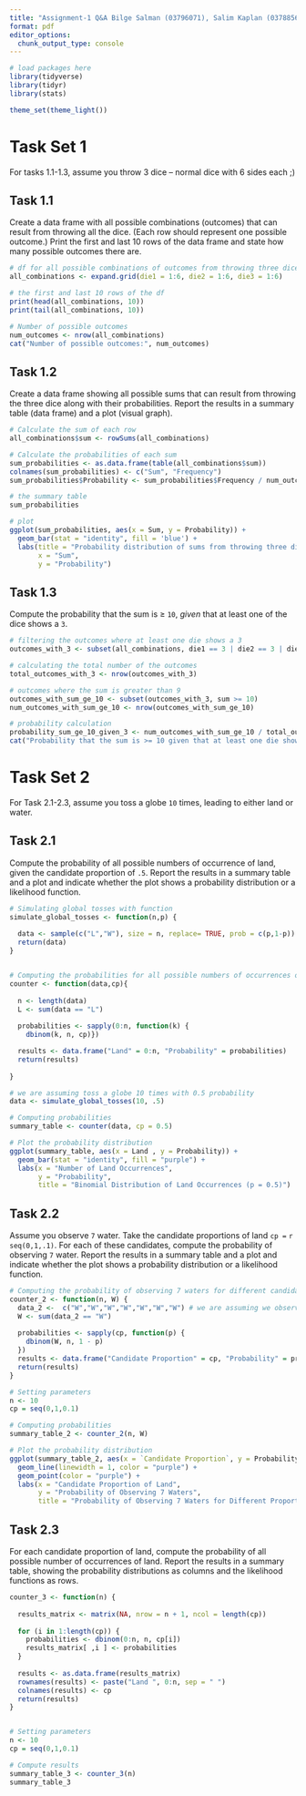 ```yaml
---
title: "Assignment-1 Q&A Bilge Salman (03796071), Salim Kaplan (0378856)"
format: pdf
editor_options: 
  chunk_output_type: console
---
```


```r
# load packages here
library(tidyverse)
library(tidyr)
library(stats)

theme_set(theme_light())
```

# Task Set 1

For tasks 1.1-1.3, assume you throw 3 dice -- normal dice with 6 sides each ;)

## Task 1.1

Create a data frame with all possible combinations (outcomes) that can result from throwing all the dice. (Each row should represent one possible outcome.) Print the first and last 10 rows of the data frame and state how many possible outcomes there are.

```r
# df for all possible combinations of outcomes from throwing three dice
all_combinations <- expand.grid(die1 = 1:6, die2 = 1:6, die3 = 1:6)

# the first and last 10 rows of the df
print(head(all_combinations, 10))
print(tail(all_combinations, 10))

# Number of possible outcomes
num_outcomes <- nrow(all_combinations)
cat("Number of possible outcomes:", num_outcomes)
```

## Task 1.2

Create a data frame showing all possible sums that can result from throwing the three dice along with their probabilities. Report the results in a summary table (data frame) and a plot (visual graph).

```r
# Calculate the sum of each row
all_combinations$sum <- rowSums(all_combinations)

# Calculate the probabilities of each sum
sum_probabilities <- as.data.frame(table(all_combinations$sum))
colnames(sum_probabilities) <- c("Sum", "Frequency")
sum_probabilities$Probability <- sum_probabilities$Frequency / num_outcomes

# the summary table
sum_probabilities

# plot
ggplot(sum_probabilities, aes(x = Sum, y = Probability)) +
  geom_bar(stat = "identity", fill = 'blue') +
  labs(title = "Probability distribution of sums from throwing three dice",
       x = "Sum",
       y = "Probability")
```

## Task 1.3

Compute the probability that the sum is $\geq$ `10`, *given* that at least one of the dice shows a `3`.

```r
# filtering the outcomes where at least one die shows a 3
outcomes_with_3 <- subset(all_combinations, die1 == 3 | die2 == 3 | die3 == 3)

# calculating the total number of the outcomes
total_outcomes_with_3 <- nrow(outcomes_with_3)

# outcomes where the sum is greater than 9
outcomes_with_sum_ge_10 <- subset(outcomes_with_3, sum >= 10)
num_outcomes_with_sum_ge_10 <- nrow(outcomes_with_sum_ge_10)

# probability calculation
probability_sum_ge_10_given_3 <- num_outcomes_with_sum_ge_10 / total_outcomes_with_3
cat("Probability that the sum is >= 10 given that at least one die shows a 3 is:", round(probability_sum_ge_10_given_3, 2))
```

\newpage

# Task Set 2

For Task 2.1-2.3, assume you toss a globe `10` times, leading to either land or water.

## Task 2.1

Compute the probability of all possible numbers of occurrence of land, given the candidate proportion of `.5`. Report the results in a summary table and a plot and indicate whether the plot shows a probability distribution or a likelihood function.

```r
# Simulating global tosses with function
simulate_global_tosses <- function(n,p) {
  
  data <- sample(c("L","W"), size = n, replace= TRUE, prob = c(p,1-p))
  return(data)
}


# Computing the probabilities for all possible numbers of occurrences of land
counter <- function(data,cp){
  
  n <- length(data)
  L <- sum(data == "L")
  
  probabilities <- sapply(0:n, function(k) {
    dbinom(k, n, cp)})

  results <- data.frame("Land" = 0:n, "Probability" = probabilities)
  return(results)
  
}

# we are assuming toss a globe 10 times with 0.5 probability
data <- simulate_global_tosses(10, .5)

# Computing probabilities
summary_table <- counter(data, cp = 0.5)

# Plot the probability distribution
ggplot(summary_table, aes(x = Land , y = Probability)) + 
  geom_bar(stat = "identity", fill = "purple") + 
  labs(x = "Number of Land Occurrences", 
       y = "Probability",
       title = "Binomial Distribution of Land Occurrences (p = 0.5)")
```

## Task 2.2

Assume you observe `7` water. Take the candidate proportions of land `cp =` `r seq(0,1,.1)`. For each of these candidates, compute the probability of observing `7` water. Report the results in a summary table and a plot and indicate whether the plot shows a probability distribution or a likelihood function.

```r
# Computing the probability of observing 7 waters for different candidate proportions of land
counter_2 <- function(n, W) {
  data_2 <-  c("W","W","W","W","W","W","W") # we are assuming we observed 7 water
  W <- sum(data_2 == "W")
  
  probabilities <- sapply(cp, function(p) {
    dbinom(W, n, 1 - p) 
  })
  results <- data.frame("Candidate Proportion" = cp, "Probability" = probabilities, check.names = F)
  return(results)
}

# Setting parameters
n <- 10
cp = seq(0,1,0.1)

# Computing probabilities
summary_table_2 <- counter_2(n, W)

# Plot the probability distribution
ggplot(summary_table_2, aes(x = `Candidate Proportion`, y = Probability)) + 
  geom_line(linewidth = 1, color = "purple") + 
  geom_point(color = "purple") +
  labs(x = "Candidate Proportion of Land", 
       y = "Probability of Observing 7 Waters",
       title = "Probability of Observing 7 Waters for Different Proportions of Land")
```

## Task 2.3

For each candidate proportion of land, compute the probability of all possible number of occurrences of land. Report the results in a summary table, showing the probability distributions as columns and the likelihood functions as rows.

```r
counter_3 <- function(n) {
  
  results_matrix <- matrix(NA, nrow = n + 1, ncol = length(cp))
  
  for (i in 1:length(cp)) {
    probabilities <- dbinom(0:n, n, cp[i])
    results_matrix[ ,i ] <- probabilities
  }
  
  results <- as.data.frame(results_matrix)
  rownames(results) <- paste("Land ", 0:n, sep = " ")
  colnames(results) <- cp
  return(results)
}


# Setting parameters
n <- 10
cp = seq(0,1,0.1)

# Compute results
summary_table_3 <- counter_3(n)
summary_table_3
```
